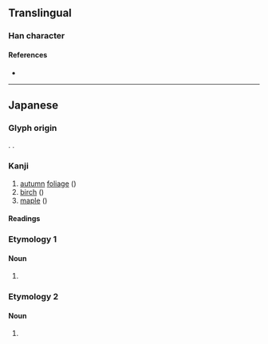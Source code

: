 {{also|槭|糀}}
{{character info/new}}
==Translingual==

===Han character===
{{Han char|rn=75|rad=木|as=07|sn=11|four=|canj=DTOP|ids=⿰木花}}

====References====
* {{Han ref|kx=0537.131|dkj=15065|dj=0924.180|hdz=21210.041|uh=691B|ud=26907}}

----

==Japanese==
{{wikipedia|lang=ja}}

===Glyph origin===
{{ja-etym-kokuji}}. {{Han compound|木|花}}.

===Kanji===
{{ja-kanji|grade=|rs=木07}}

# [[autumn]] [[foliage]] ({{ja-r|紅葉|もみじ}})
# [[birch]] ({{ja-l|樺}})
# [[maple]] ({{ja-r|紅葉|もみじ-ば}})

====Readings====
{{ja-readings
|kun=かば-, もみじ-<もみぢ-
}}

===Etymology 1===
{{ja-kanjitab|もみじ|yomi=k}}

====Noun====
{{ja-noun|もみじ|hhira=もみぢ}}

# {{alternative spelling of|lang=ja|紅葉}}

===Etymology 2===
{{ja-kanjitab|かば|yomi=k}}

====Noun====
{{ja-noun|かば}}

# {{alternative spelling of|lang=ja|樺}}